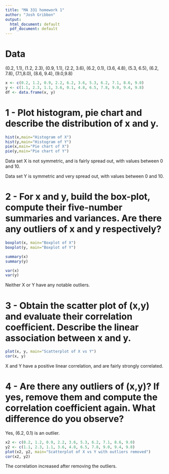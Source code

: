 ```yaml
---
title: "MA 331 homework 1"
author: "Josh Gribbon"
output:
  html_document: default
  pdf_document: default
---
```

# Data
(0.2, 1.1), (1.2, 2.3), (0.9, 1.1), (2.2, 3.6), (6.2, 0.1), (3.6, 4.8), (5.3, 6.5), (6.2, 7.8), (7.1,8.0), (8.6, 9.4), (9.0,9.8)
```r
x <- c(0.2, 1.2, 0.9, 2.2, 6.2, 3.6, 5.3, 6.2, 7.1, 8.6, 9.0)
y <- c(1.1, 2.3, 1.1, 3.6, 0.1, 4.8, 6.5, 7.8, 9.0, 9.4, 9.8)
df <- data.frame(x, y)
```

# 1 - Plot histogram, pie chart and describe the distribution of x and y.
```r
hist(x,main="Histogram of X")
hist(y,main="Histogram of Y")
pie(x,main="Pie chart of X")
pie(y,main="Pie chart of Y")
```

Data set X is not symmetric, and is fairly spread out, with values between 0 and 10.

Data set Y is symmetric and very spread out, with values between 0 and 10.


# 2 - For x and y, build the box-plot, compute their five-number summaries and variances. Are there any outliers of x and y respectively?
```r
boxplot(x, main="Boxplot of X")
boxplot(y, main="Boxplot of Y")
```
```r
summary(x)
summary(y)
```
```r
var(x)
var(y)
```

Neither X or Y have any notable outliers.

# 3 - Obtain the scatter plot of (x,y) and evaluate their correlation coefficient. Describe the linear association between x and y.
```r
plot(x, y, main="Scatterplot of X vs Y")
cor(x, y)
```

X and Y have a positive linear correlation, and are fairly strongly correlated.

# 4 -  Are there any outliers of (x,y)? If yes, remove them and compute the correlation coefficient again. What difference do you observe?
Yes, (6.2, 0.1) is an outlier.
```r
x2 <- c(0.2, 1.2, 0.9, 2.2, 3.6, 5.3, 6.2, 7.1, 8.6, 9.0)
y2 <- c(1.1, 2.3, 1.1, 3.6, 4.8, 6.5, 7.8, 9.0, 9.4, 9.8)
plot(x2, y2, main="Scatterplot of X vs Y with outliers removed")
cor(x2, y2)
```

The correlation increased after removing the outliers.
